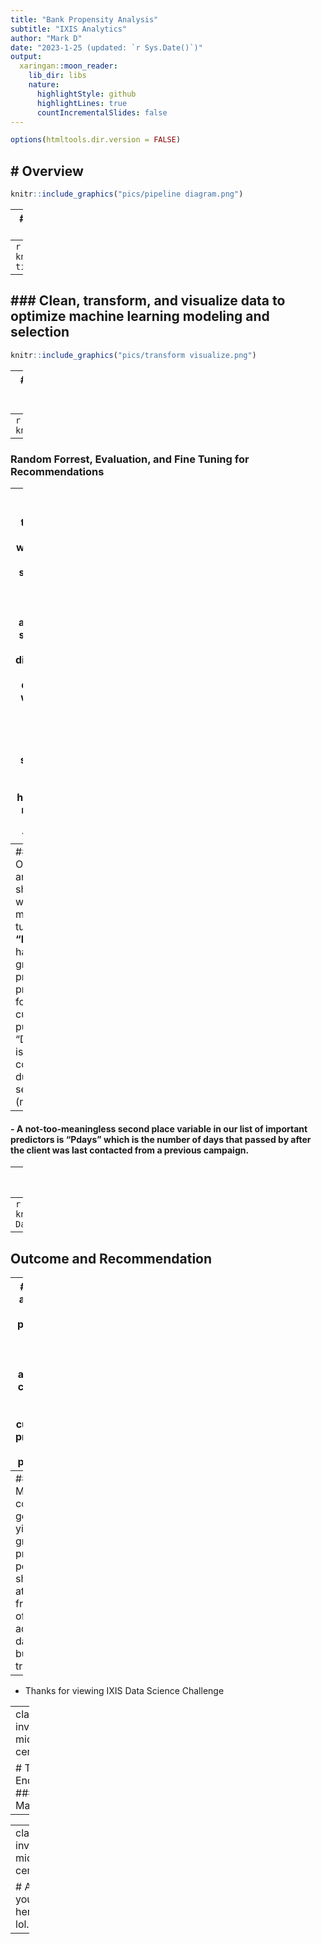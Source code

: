 ```yaml
---
title: "Bank Propensity Analysis"
subtitle: "IXIS Analytics"
author: "Mark D"
date: "2023-1-25 (updated: `r Sys.Date()`)"
output:
  xaringan::moon_reader:
    lib_dir: libs
    nature:
      highlightStyle: github
      highlightLines: true
      countIncrementalSlides: false
---
```


```r
options(htmltools.dir.version = FALSE)
```

# Overview  
--
```r
knitr::include_graphics("pics/pipeline diagram.png")
```
---
### Prepare data pipeline from data sources [Bank Data](https://archive.ics.uci.edu/ml/machine-learning-databases/00222/bank.zip):
--
```r
knitr::include_graphics("pics/import tidy.png")
```
---
### Clean, transform, and visualize data to optimize machine learning modeling and selection
--
```r
knitr::include_graphics("pics/transform visualize.png")
```
---
### Select Model based on performance prediction metrics and fine tune for optimal efficiency
--
```r
knitr::include_graphics("pics/model.png")
```
---
### Random Forrest, Evaluation, and Fine Tuning for Recommendations  

--
#### - While there are other ways to do feature selection, this method has an appealing simplicity and directness. The question we really want to answer with feature selection is ‘what would happen if I removed this feature’.   


--
#### - Our analysis shows, with minimal tuning, that **"Duration"** has the greatest predictive probability for customer purchases. "Duration" is last contact duration, in seconds (numeric).   


--
#### - A not-too-meaningless second place variable in our list of important predictors is **"Pdays"** which is the number of days that passed by after the client was last contacted from a previous campaign.   


---
## RF Data/Customer Feature Importance  

--
```r
knitr::include_graphics("R Data/meaning table.png")
```

---
## Outcome and Recommendation  

--
### - By and large the predictive model shows timely additional contact is what drives customers propensity to purchase.  

--
### - Moreover, contact in general yields the greatest predictive power and should be at the front-line of additional data and business tracking.  
  
  
--
- Thanks for viewing IXIS Data Science Challenge

---
class: inverse, middle, center

# The End  
### Mark D.

---

---
class: inverse, middle, center

# Are you still here? lol.

---

